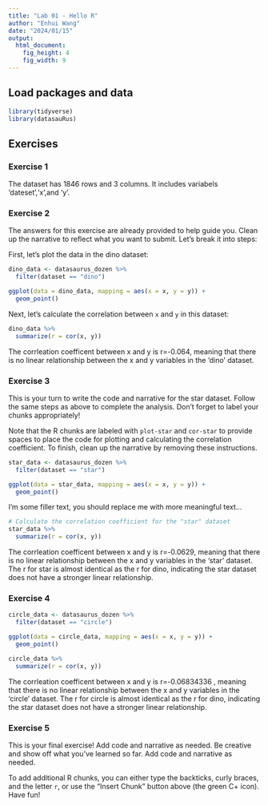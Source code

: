 ```yaml
---
title: "Lab 01 - Hello R"
author: "Enhui Wang"
date: "2024/01/15"
output: 
  html_document: 
    fig_height: 4
    fig_width: 9
---
```


## Load packages and data

```r
library(tidyverse) 
library(datasauRus)
```

## Exercises

### Exercise 1

The dataset has 1846 rows and 3 columns. It includes variabels 'dateset','x',and 'y'.

### Exercise 2

The answers for this exercise are already provided to help guide you. Clean up the narrative to reflect what you want to submit. Let’s break it into steps:

First, let's plot the data in the dino dataset:

```r
dino_data <- datasaurus_dozen %>%
  filter(dataset == "dino")

ggplot(data = dino_data, mapping = aes(x = x, y = y)) +
  geom_point()
```

Next, let's calculate the correlation between `x` and `y` in this dataset:

```r
dino_data %>%
  summarize(r = cor(x, y))
```
The corrleation coefficent between x and y is r=-0.064, meaning that there is no linear relationship between the x and y variables in the 'dino' dataset. 


### Exercise 3

This is your turn to write the code and narrative for the star dataset. Follow the same steps as above to complete the analysis. Don't forget to label your chunks appropriately!

Note that the R chunks are labeled with `plot-star` and `cor-star` to provide spaces to place the code for plotting and calculating the correlation coefficient.
To finish, clean up the narrative by removing these instructions.

```r
star_data <- datasaurus_dozen %>%
  filter(dataset == "star")

ggplot(data = star_data, mapping = aes(x = x, y = y)) +
  geom_point() 


```

I'm some filler text, you should replace me with more meaningful text...

```r
# Calculate the correlation coefficient for the "star" dataset
star_data %>%
  summarize(r = cor(x, y))

```
The corrleation coefficent between x and y is r=-0.0629, meaning that there is no linear relationship between the x and y variables in the 'star' dataset. The r for star is almost identical as the r for dino, indicating the star dataset does not have a stronger linear relationship.


### Exercise 4

```r
circle_data <- datasaurus_dozen %>%
  filter(dataset == "circle")

ggplot(data = circle_data, mapping = aes(x = x, y = y)) +
  geom_point() 
```

```r
circle_data %>%
  summarize(r = cor(x, y))

```
The corrleation coefficent between x and y is r=-0.06834336	, meaning that there is no linear relationship between the x and y variables in the 'circle' dataset. The r for circle is almost identical as the r for dino, indicating the star dataset does not have a stronger linear relationship.

### Exercise 5

This is your final exercise! Add code and narrative as needed. Be creative and show off what you’ve learned so far.
Add code and narrative as needed.

To add additional R chunks, you can either type the backticks, curly braces, and the letter `r`, or use the "Insert Chunk" button above (the green C+ icon). Have fun!



